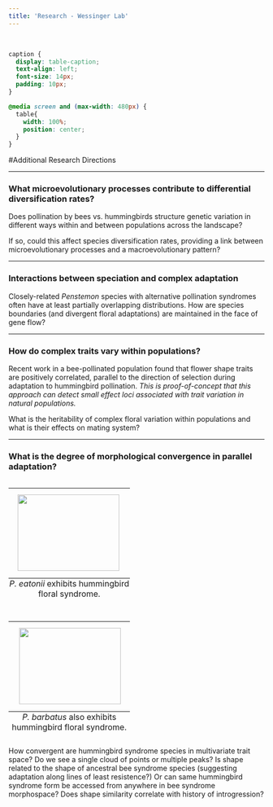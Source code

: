 ```yaml
---
title: 'Research - Wessinger Lab'
---
```

<br>

```css
caption {
  display: table-caption;
  text-align: left;
  font-size: 14px;
  padding: 10px;
}

@media screen and (max-width: 480px) {
  table{
    width: 100%;
    position: center;
  }
}
```

#Additional Research Directions

***

### **What microevolutionary processes contribute to differential diversification rates?**

Does pollination by bees vs. hummingbirds structure genetic variation in different ways within and between populations across the landscape? 

If so, could this affect species diversification rates, providing a link between microevolutionary processes and a macroevolutionary pattern?


***

### **Interactions between speciation and complex adaptation**

Closely-related *Penstemon* species with alternative pollination syndromes often have at least partially overlapping distributions. How are species boundaries (and divergent floral adaptations) are maintained in the face of gene flow?

***

### **How do complex traits vary within populations?**

Recent work in a bee-pollinated population found that flower shape traits are positively correlated, parallel to the direction of selection during adaptation to hummingbird pollination. *This is proof-of-concept that this approach can detect small effect loci associated with trait variation in natural populations.*

What is the heritability of complex floral variation within populations and what is their effects on mating system?

***

### **What is the degree of morphological convergence in parallel adaptation?**

<table class="image" align="left">
<caption align="bottom">*P. eatonii* exhibits hummingbird floral syndrome.</caption>
<tr><td><img src="images/eatonii.png" align="left" width="200" height="150" style="padding: 10px"></td></tr>
</table>

<table class="image" align="right">
<caption align="bottom"> *P. barbatus* also exhibits hummingbird floral syndrome.</caption>
<tr><td><img src="images/barbatus.png" align="right" width="200" height="150" style="padding: 10px"></td></tr>
</table>

How convergent are hummingbird syndrome species in multivariate trait space? Do we see a single cloud of points or multiple peaks? Is shape related to the shape of ancestral bee syndrome species (suggesting adaptation along lines of least resistence?) Or can same hummingbird syndrome form be accessed from anywhere in bee syndrome morphospace? Does shape similarity correlate with history of introgression?
